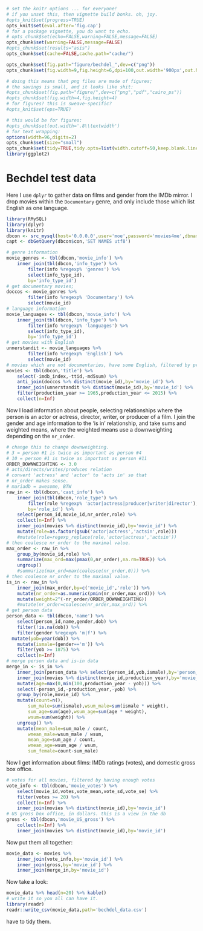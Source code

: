 ```r
# set the knitr options ... for everyone!
# if you unset this, then vignette build bonks. oh, joy.
#opts_knit$set(progress=TRUE)
opts_knit$set(eval.after='fig.cap')
# for a package vignette, you do want to echo.
# opts_chunk$set(echo=FALSE,warning=FALSE,message=FALSE)
opts_chunk$set(warning=FALSE,message=FALSE)
#opts_chunk$set(results="asis")
opts_chunk$set(cache=FALSE,cache.path="cache/")

opts_chunk$set(fig.path="figure/bechdel_",dev=c("png"))
opts_chunk$set(fig.width=9,fig.height=6,dpi=100,out.width='900px',out.height='600px')

# doing this means that png files are made of figures;
# the savings is small, and it looks like shit:
#opts_chunk$set(fig.path="figure/",dev=c("png","pdf","cairo_ps"))
#opts_chunk$set(fig.width=4,fig.height=4)
# for figures? this is sweave-specific?
#opts_knit$set(eps=TRUE)

# this would be for figures:
#opts_chunk$set(out.width='.8\\textwidth')
# for text wrapping:
options(width=96,digits=2)
opts_chunk$set(size="small")
opts_chunk$set(tidy=TRUE,tidy.opts=list(width.cutoff=50,keep.blank.line=TRUE))
library(ggplot2)
```

# Bechdel test data

Here I use `dplyr` to gather data on films and gender from the IMDb mirror.
I drop movies within the `Documentary` genre, and only include those
which list English as one language.

```r
library(RMySQL)
library(dplyr)
library(knitr)
dbcon <- src_mysql(host='0.0.0.0',user='moe',password='movies4me',dbname='IMDB',port=23306)
capt <- dbGetQuery(dbcon$con,'SET NAMES utf8')

# genre information
movie_genres <- tbl(dbcon,'movie_info') %>%
	inner_join(tbl(dbcon,'info_type') %>% 
		filter(info %regexp% 'genres') %>%
		select(info_type_id),
		by='info_type_id') 
# get documentary movies;
doccos <- movie_genres %>% 
		filter(info %regexp% 'Documentary') %>%
		select(movie_id)
# language information
movie_languages <- tbl(dbcon,'movie_info') %>%
	inner_join(tbl(dbcon,'info_type') %>% 
		filter(info %regexp% 'languages') %>%
		select(info_type_id),
		by='info_type_id') 
# get movies with English
unnerstandit <- movie_languages %>% 
		filter(info %regexp% 'English') %>%
		select(movie_id)
# movies which are not documentaries, have some English, filtered by production year
movies <- tbl(dbcon,'title') %>%
	select(-imdb_index,-ttid,-md5sum) %>%
	anti_join(doccos %>% distinct(movie_id),by='movie_id') %>%
	inner_join(unnerstandit %>% distinct(movie_id),by='movie_id') %>%
	filter(production_year >= 1965,production_year <= 2015) %>%
	collect(n=Inf) 
```

Now I load information about people, selecting relationships where the person
is an actor or actress, director, writer, or producer of a film. I join the
gender and age information to the 'is in' relationship, and take sums
and weighted means, where the weighted means use a downweighting depending
on the `nr_order`.

```r
# change this to change downweighting.
# 3 = person #1 is twice as important as person #4
# 10 = person #1 is twice as important as person #11
ORDER_DOWNWEIGHTING <- 3.0
# acts/directs/writes/produces relation
# convert 'actress' and 'actor' to 'acts in' so that
# nr_order makes sense. 
# mariadb = awesome, BTW
raw_in <- tbl(dbcon,'cast_info') %>%
	inner_join(tbl(dbcon,'role_type') %>% 
		filter(role %regexp% 'actor|actress|producer|writer|director'),
		by='role_id') %>%
	select(person_id,movie_id,nr_order,role) %>%
	collect(n=Inf) %>%
	inner_join(movies %>% distinct(movie_id),by='movie_id') %>%
	mutate(role=as.factor(gsub('actor|actress','actsin',role)))
	#mutate(role=regexp_replace(role,'actor|actress','actsin')) 
# then coalesce nr_order to the maximal value.
max_order <- raw_in %>%
	group_by(movie_id,role) %>% 
	summarize(max_ord=max(pmax(0,nr_order),na.rm=TRUE)) %>%
	ungroup() 
	#summarize(max_ord=max(coalesce(nr_order,0))) %>%
# then coalesce nr_order to the maximal value.
is_in <- raw_in %>%
	inner_join(max_order,by=c('movie_id','role')) %>%
	mutate(nr_order=as.numeric(pmin(nr_order,max_ord))) %>%
	mutate(weight=2^(-nr_order/ORDER_DOWNWEIGHTING)) 
	#mutate(nr_order=coalesce(nr_order,max_ord)) %>%
# get person data
person_data <- tbl(dbcon,'name') %>%
	select(person_id,name,gender,dob) %>%
	filter(!is.na(dob)) %>%
	filter(gender %regexp% 'm|f') %>%
  mutate(yob=year(dob)) %>%
	mutate(ismale=(gender=='m')) %>%
	filter(yob >= 1875) %>%
	collect(n=Inf) 
# merge person data and is-in data
merge_in <- is_in %>% 
	inner_join(person_data %>% select(person_id,yob,ismale),by='person_id') %>%
	inner_join(movies %>% distinct(movie_id,production_year),by='movie_id') %>%
	mutate(age=max(0,min(100,production_year - yob))) %>%
	select(-person_id,-production_year,-yob) %>%
	group_by(role,movie_id) %>%
	mutate(count=n(),
		sum_male=sum(ismale),wsum_male=sum(ismale * weight),
		sum_age=sum(age),wsum_age=sum(age * weight),
		wsum=sum(weight)) %>%
	ungroup() %>%
	mutate(mean_male=sum_male / count,
		wmean_male=wsum_male / wsum,
		mean_age=sum_age / count,
		wmean_age=wsum_age / wsum,
		sum_female=count-sum_male) 
```

Now I get information about films: IMDb ratings (votes), and domestic gross box office.

```r
# votes for all movies, filtered by having enough votes
vote_info <- tbl(dbcon,'movie_votes') %>% 
	select(movie_id,votes,vote_mean,vote_sd,vote_se) %>%
	filter(votes >= 20) %>%
	collect(n=Inf) %>%
	inner_join(movies %>% distinct(movie_id),by='movie_id') 
# US gross box office, in dollars. this is a view in the db
gross <- tbl(dbcon,'movie_US_gross') %>% 
	collect(n=Inf) %>%
	inner_join(movies %>% distinct(movie_id),by='movie_id') 
```

Now put them all together:
```r
movie_data <- movies %>%
	inner_join(vote_info,by='movie_id') %>%
	inner_join(gross,by='movie_id') %>%
	inner_join(merge_in,by='movie_id') 
```

Now take a look:

```r
movie_data %>% head(n=20) %>% kable()
# write it so you all can have it.
library(readr)
readr::write_csv(movie_data,path='bechdel_data.csv')
```

have to tidy them.
